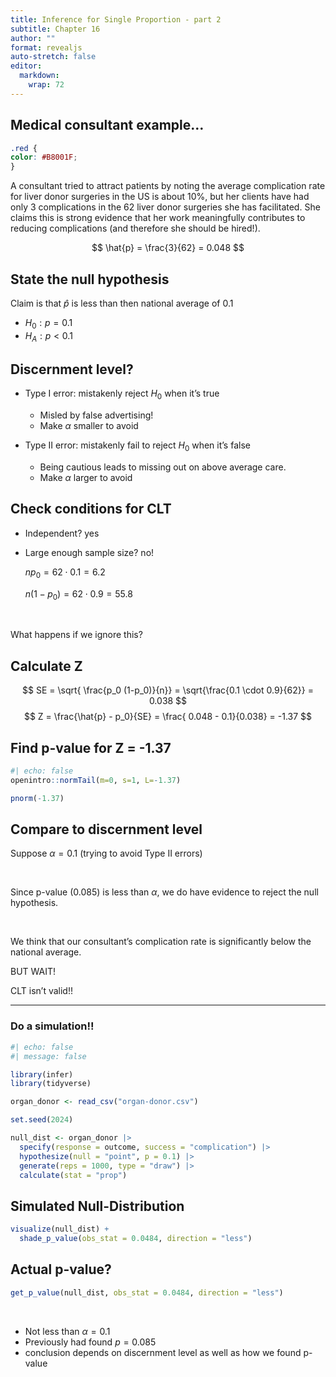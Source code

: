 ```yaml
---
title: Inference for Single Proportion - part 2
subtitle: Chapter 16
author: ""
format: revealjs
auto-stretch: false
editor: 
  markdown: 
    wrap: 72
---
```



## Medical consultant example...

```css
.red {
color: #B8001F;
}
```

A consultant tried to attract patients by noting the average complication rate for liver donor surgeries in the US is about 10%, but her clients have had only 3 complications in the 62 liver donor surgeries she has facilitated. She claims this is strong evidence that her work meaningfully contributes to reducing complications (and therefore she should be hired!).

$$
\hat{p} = \frac{3}{62} = 0.048
$$

## State the null hypothesis

Claim is that $\hat{p}$ is [less]{.red} than then national average of 0.1

- $H_0: p = 0.1$
- $H_A: p < 0.1$

## Discernment level?

- Type I error:  mistakenly reject $H_0$ when it's true

  + Misled by false advertising!
  + Make $\alpha$ smaller to avoid

- Type II error:  mistakenly fail to reject $H_0$ when it's false

  + Being cautious leads to missing out on above average care.
  + Make $\alpha$ larger to avoid




## Check conditions for CLT

- Independent? yes

- Large enough sample size? [no!]{.red}

    $n p_0 = 62 \cdot 0.1 = 6.2$
    
    $n (1-p_0) = 62 \cdot 0.9 = 55.8$
    
\

[What happens if we ignore this?]{.red}

## Calculate Z

$$
SE = \sqrt{ \frac{p_0 (1-p_0)}{n}} =  \sqrt{\frac{0.1 \cdot 0.9}{62}} = 0.038
$$
$$
Z = \frac{\hat{p} - p_0}{SE} = \frac{ 0.048 - 0.1}{0.038} = -1.37
$$

## Find p-value for Z = -1.37

```r
#| echo: false
openintro::normTail(m=0, s=1, L=-1.37)
```
```r
pnorm(-1.37)
```

## Compare to discernment level

Suppose $\alpha = 0.1$ (trying to avoid Type II errors)

\

Since p-value (0.085) is [less]{.red} than $\alpha$, we [do]{.red} have evidence to reject the null hypothesis.

\

We think that our consultant's complication rate is significantly below the national average.


:::{.fragment .center-align}
[BUT WAIT!]{.red}

[CLT isn't valid!!]{.red}
:::

---
### Do a simulation!!

```r
#| echo: false
#| message: false

library(infer)
library(tidyverse)

organ_donor <- read_csv("organ-donor.csv")
```

```r
set.seed(2024)

null_dist <- organ_donor |>
  specify(response = outcome, success = "complication") |>
  hypothesize(null = "point", p = 0.1) |>
  generate(reps = 1000, type = "draw") |>
  calculate(stat = "prop")
```

## Simulated Null-Distribution

```r
visualize(null_dist) +
  shade_p_value(obs_stat = 0.0484, direction = "less")
```

## Actual p-value?

```r
get_p_value(null_dist, obs_stat = 0.0484, direction = "less")
```

\

- [Not]{.red} less than $\alpha = 0.1$
- Previously had found $p = 0.085$ 
- conclusion depends on discernment level as well as how we found p-value

